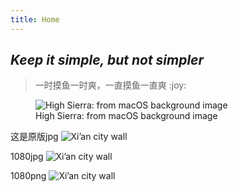 ```yaml
---
title: Home
---
```

## _Keep it simple, but not simpler_

>一时摸鱼一时爽，一直摸鱼一直爽 :joy:

![High Sierra: from macOS background image](img/High Sierra.png)


这是原版jpg
![Xi'an city wall](img/Xi'an.jpg)

1080jpg
![Xi'an city wall](img/Xi'an2.jpg)

1080png
![Xi'an city wall](img/Xi'an.png)





